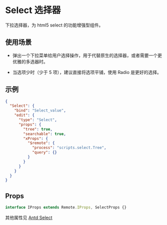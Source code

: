# Select 选择器

下拉选择器，为 html5 select 的功能增强型组件。

## 使用场景

- 弹出一个下拉菜单给用户选择操作，用于代替原生的选择器，或者需要一个更优雅的多选器时。

- 当选项少时（少于 5 项），建议直接将选项平铺，使用 Radio 是更好的选择。

## 示例

```json
{
  "Select": {
    "bind": "Select_value",
    "edit": {
      "type": "Select",
      "props": {
        "tree": true,
        "searchable": true,
        "xProps": {
          "$remote": {
            "process": "scripts.select.Tree",
            "query": {}
          }
        }
      }
    }
  }
}
```

## Props

```ts
interface IProps extends Remote.IProps, SelectProps {}
```

其他属性见 [Antd Select](https://ant-design.gitee.io/components/select-cn/)
